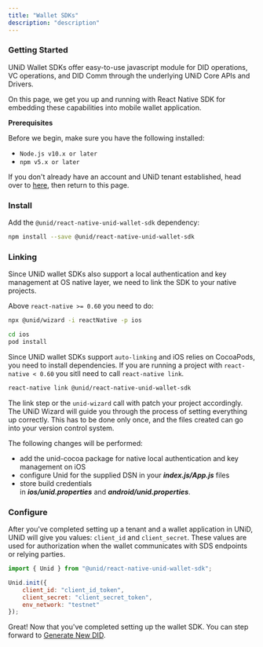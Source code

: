 ```yaml
---
title: "Wallet SDKs"
description: "description"
---
```


### Getting Started

UNiD Wallet SDKs offer easy-to-use javascript module for DID operations, VC operations, and DID Comm through the underlying UNiD Core APIs and Drivers.

On this page, we get you up and running with React Native SDK for embedding these capabilities into mobile wallet application.

**Prerequisites**

Before we begin, make sure you have the following installed:
- `Node.js v10.x or later`
- `npm v5.x or later`

If you don't already have an account and UNiD tenant established, head over to [here](https://getunid.io), then return to this page.

### Install

Add the `@unid/react-native-unid-wallet-sdk` dependency:
```bash
npm install --save @unid/react-native-unid-wallet-sdk
```

### Linking

Since UNiD wallet SDKs also support a local authentication and key management at OS native layer, we need to link the SDK to your native projects.

Above `react-native >= 0.60` you need to do:

```bash
npx @unid/wizard -i reactNative -p ios

cd ios
pod install
```
Since UNiD wallet SDKs support `auto-linking` and iOS relies on CocoaPods, you need to install dependencies.
If you are running a project with `react-native < 0.60` you sitll need to call `react-native link`.

```bash
react-native link @unid/react-native-unid-wallet-sdk
```
The link step or the `unid-wizard` call with patch your project accordingly.
The UNiD Wizard will guide you through the process of setting everything up correctly. This has to be done only once, and the files created can go into your version control system.

The following changes will be performed:

- add the unid-cocoa package for native local authentication and key management on iOS
- configure Unid for the supplied DSN in your ***index.js/App.js*** files
- store build credentials in ***ios/unid.properties*** and ***android/unid.properties***.


### Configure

After you've completed setting up a tenant and a wallet application in UNiD, UNiD will give you values: `client_id` and `client_secret`. These values are used for authorization when the wallet communicates with SDS endpoints or relying parties.

```js
import { Unid } from "@unid/react-native-unid-wallet-sdk";

Unid.init({
    client_id: "client_id_token",
    client_secret: "client_secret_token",
    env_network: "testnet"
});
```

<!-- The `unid-wizard` will try to add it to your `App.js`. -->

Great! Now that you've completed setting up the wallet SDK. You can step forward to [Generate New DID](./wallet/1-did-operation).
